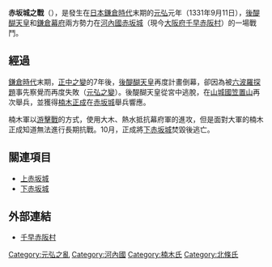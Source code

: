 {{Infobox Military Conflict
|conflict=赤坂城之戰
|partof=[[元弘之亂|元弘之亂]]
|image=[[File:Shimo-akasaka-jyo02.jpg|260px]]
|caption=大楠公一代繪巻（下赤坂城之戰）/楠妣庵観音寺藏
|date=[[元弘|元弘]]元年（1331年9月11日～10月21日）
|place=[[河內國|河內國]][[赤坂城|赤坂城]]（現・[[大阪府|大阪府]][[千早赤阪村|千早赤阪村]]）
|result=赤坂城陷落、[[護良親王|護良親王]]・[[楠木正成|楠木正成]]逃亡
|combatant1=[[File:Imperial_Seal_of_Japan.svg|20px]] 後醍醐天皇勢力
|combatant2=鎌倉幕府
|commander1=[[File:Imperial_Seal_of_Japan.svg|20px]] [[護良親王|護良親王]]<br/>[[File:Kikusui.jpg|20px]] [[楠木正成|楠木正成]]
|commander2=[[File:Mitsuuroko.svg|20px]] [[北條貞直|北條貞直]]
|strength1=500
|strength2=約20-30萬
|casualties1=
|casualties2=約1,000以上
}}
{{Campaignbox 元弘之亂}}
'''赤坂城之戰'''（{{lang-ja|赤坂城の戦い}}），是發生在[[日本|日本]][[鎌倉時代|鎌倉時代]]末期的[[元弘|元弘]]元年（1331年9月11日），[[後醍醐天皇|後醍醐天皇]]和[[鎌倉幕府|鎌倉幕府]]兩方勢力在[[河內國|河內國]][[赤坂城|赤坂城]]（現今[[大阪府|大阪府]][[千早赤阪村|千早赤阪村]]）的一場戰鬥。

== 經過 ==
[[鎌倉時代|鎌倉時代]]末期，[[正中之變|正中之變]]的7年後，[[後醍醐天皇|後醍醐天皇]]再度計畫倒幕，卻因為被[[六波羅探題|六波羅探題]]事先察覺而再度失敗（[[元弘之變|元弘之變]]）。後醍醐天皇從宮中逃脫，在[[山城國|山城國]][[笠置山_(京都府)|笠置山]]再次舉兵，並獲得[[楠木正成|楠木正成]]在[[赤坂城|赤坂城]]舉兵響應。

楠木軍以[[游擊戰|游擊戰]]的方式，使用大木、熱水抵抗幕府軍的進攻，但是面對大軍的楠木正成知道無法進行長期抗戰。10月，正成將[[下赤坂城|下赤坂城]]焚毀後逃亡。

== 關連項目 ==
*[[上赤坂城|上赤坂城]]
*[[下赤坂城|下赤坂城]]

== 外部連結 ==
*[http://www.vill.chihayaakasaka.osaka.jp/ 千早赤阪村] {{Wayback|url=http://www.vill.chihayaakasaka.osaka.jp/ |date=20180612141121 }}

[[Category:元弘之亂|Category:元弘之亂]]
[[Category:河內國|Category:河內國]]
[[Category:楠木氏|Category:楠木氏]]
[[Category:北條氏|Category:北條氏]]